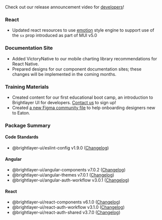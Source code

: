 
Check out our release announcement video for [developers](https://youtu.be/qUAMyynlgnE)!

### React

-   Updated react resources to use [emotion](https://emotion.sh/) style engine to support use of the `sx` prop introduced as part of MUI v5.0

### Documentation Site

-   Added VictoryNative to our mobile charting library recommendations for React Native.
-   Prepared designs for our component documentation sites; these changes will be implemented in the coming months.

### Training Materials

-   Created content for our first educational boot camp, an introduction to Brightlayer UI for developers. [Contact us](/community/contactus) to sign up!
-   Created [a new Figma community file](https://www.figma.com/community/file/1108703646592220015) to help onboarding designers new to Eaton.

### Package Summary

#### Code Standards

-   @brightlayer-ui/eslint-config v1.9.0 ([Changelog](https://github.com/etn-ccis/blui-code-standards/blob/master/eslint-config/CHANGELOG.md))

#### Angular

-   @brightlayer-ui/angular-components v7.0.2 ([Changelog](https://github.com/etn-ccis/blui-angular-component-library/blob/master/CHANGELOG.md))
-   @brightlayer-ui/angular-themes v7.0.1 ([Changelog](https://github.com/etn-ccis/blui-angular-themes/blob/master/CHANGELOG.md))
-   @brightlayer-ui/angular-auth-workflow v3.0.1 ([Changelog](https://github.com/etn-ccis/blui-angular-workflows/blob/master/login-workflow/CHANGELOG.md))

#### React

-   @brightlayer-ui/react-components v6.1.0 ([Changelog](https://github.com/etn-ccis/blui-react-component-library/blob/master/CHANGELOG.md))
-   @brightlayer-ui/react-auth-workflow v3.1.0 ([Changelog](https://github.com/etn-ccis/blui-react-workflows/blob/master/login-workflow/CHANGELOG.md))
-   @brightlayer-ui/react-auth-shared v3.7.0 ([Changelog](https://github.com/etn-ccis/blui-react-auth-shared/blob/master/CHANGELOG.md))
